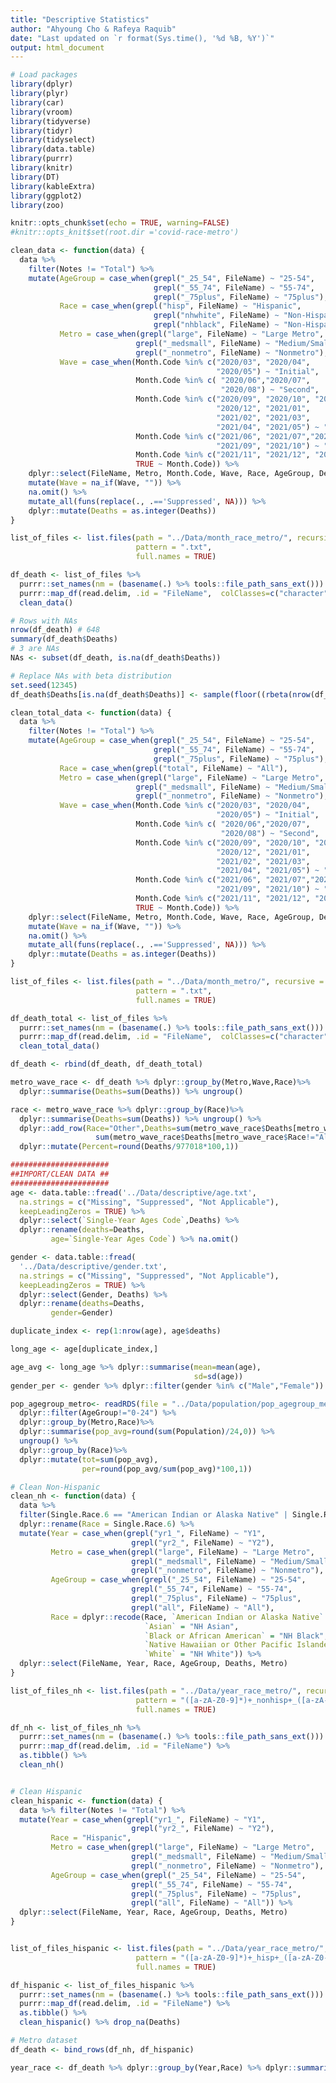 ---
title: "Descriptive Statistics"
author: "Ahyoung Cho & Rafeya Raquib"
date: "Last updated on `r format(Sys.time(), '%d %B, %Y')`"
output: html_document
---

```{r setup, include=FALSE, message=FALSE}
# Load packages
library(dplyr)
library(plyr)
library(car)
library(vroom)
library(tidyverse)
library(tidyr)
library(tidyselect)
library(data.table)
library(purrr)
library(knitr)
library(DT)
library(kableExtra)
library(ggplot2)
library(zoo)

knitr::opts_chunk$set(echo = TRUE, warning=FALSE)
#knitr::opts_knit$set(root.dir ='covid-race-metro')
```

```{r, warning=FALSE, message = FALSE}
clean_data <- function(data) {
  data %>%
    filter(Notes != "Total") %>%
    mutate(AgeGroup = case_when(grepl("_25_54", FileName) ~ "25-54",
                                grepl("_55_74", FileName) ~ "55-74",
                                grepl("_75plus", FileName) ~ "75plus"),
           Race = case_when(grepl("hisp", FileName) ~ "Hispanic",
                                grepl("nhwhite", FileName) ~ "Non-Hispanic White",
                                grepl("nhblack", FileName) ~ "Non-Hispanic Black"),
           Metro = case_when(grepl("large", FileName) ~ "Large Metro",
                            grepl("_medsmall", FileName) ~ "Medium/Small Metro",
                            grepl("_nonmetro", FileName) ~ "Nonmetro"),
           Wave = case_when(Month.Code %in% c("2020/03", "2020/04", 
                                              "2020/05") ~ "Initial", 
                            Month.Code %in% c( "2020/06","2020/07", 
                                               "2020/08") ~ "Second",
                            Month.Code %in% c("2020/09", "2020/10", "2020/11", 
                                              "2020/12", "2021/01", 
                                              "2021/02", "2021/03", 
                                              "2021/04", "2021/05") ~ "Alpha",
                            Month.Code %in% c("2021/06", "2021/07","2021/08", 
                                              "2021/09", "2021/10") ~ "Delta",
                            Month.Code %in% c("2021/11", "2021/12", "2022/01", "2022/02") ~ "Omicron",
                            TRUE ~ Month.Code)) %>%
    dplyr::select(FileName, Metro, Month.Code, Wave, Race, AgeGroup, Deaths) %>%
    mutate(Wave = na_if(Wave, "")) %>%
    na.omit() %>%
    mutate_all(funs(replace(., .=='Suppressed', NA))) %>%
    dplyr::mutate(Deaths = as.integer(Deaths))
}

list_of_files <- list.files(path = "../Data/month_race_metro/", recursive = TRUE,
                            pattern = ".txt", 
                            full.names = TRUE)

df_death <- list_of_files %>%
  purrr::set_names(nm = (basename(.) %>% tools::file_path_sans_ext())) %>%
  purrr::map_df(read.delim, .id = "FileName",  colClasses=c("character")) %>%
  clean_data()
```

```{r}
# Rows with NAs 
nrow(df_death) # 648
summary(df_death$Deaths)
# 3 are NAs
NAs <- subset(df_death, is.na(df_death$Deaths)) 
```

```{r}
# Replace NAs with beta distribution 
set.seed(12345)
df_death$Deaths[is.na(df_death$Deaths)] <- sample(floor((rbeta(nrow(df_death), 2, 3)*10)), sum(is.na(df_death$Deaths)), replace = TRUE) 
```

```{r, warning=FALSE, message = FALSE}
clean_total_data <- function(data) {
  data %>%
    filter(Notes != "Total") %>%
    mutate(AgeGroup = case_when(grepl("_25_54", FileName) ~ "25-54",
                                grepl("_55_74", FileName) ~ "55-74",
                                grepl("_75plus", FileName) ~ "75plus"),
           Race = case_when(grepl("total", FileName) ~ "All"),
           Metro = case_when(grepl("large", FileName) ~ "Large Metro",
                            grepl("_medsmall", FileName) ~ "Medium/Small Metro",
                            grepl("_nonmetro", FileName) ~ "Nonmetro"),
           Wave = case_when(Month.Code %in% c("2020/03", "2020/04", 
                                              "2020/05") ~ "Initial", 
                            Month.Code %in% c( "2020/06","2020/07", 
                                               "2020/08") ~ "Second",
                            Month.Code %in% c("2020/09", "2020/10", "2020/11", 
                                              "2020/12", "2021/01", 
                                              "2021/02", "2021/03", 
                                              "2021/04", "2021/05") ~ "Alpha",
                            Month.Code %in% c("2021/06", "2021/07","2021/08", 
                                              "2021/09", "2021/10") ~ "Delta",
                            Month.Code %in% c("2021/11", "2021/12", "2022/01", "2022/02") ~ "Omicron",
                            TRUE ~ Month.Code)) %>%
    dplyr::select(FileName, Metro, Month.Code, Wave, Race, AgeGroup, Deaths) %>%
    mutate(Wave = na_if(Wave, "")) %>%
    na.omit() %>%
    mutate_all(funs(replace(., .=='Suppressed', NA))) %>%
    dplyr::mutate(Deaths = as.integer(Deaths))
}

list_of_files <- list.files(path = "../Data/month_metro/", recursive = TRUE,
                            pattern = ".txt", 
                            full.names = TRUE)

df_death_total <- list_of_files %>%
  purrr::set_names(nm = (basename(.) %>% tools::file_path_sans_ext())) %>%
  purrr::map_df(read.delim, .id = "FileName",  colClasses=c("character")) %>%
  clean_total_data()
```

```{r}
df_death <- rbind(df_death, df_death_total)

metro_wave_race <- df_death %>% dplyr::group_by(Metro,Wave,Race)%>%
  dplyr::summarise(Deaths=sum(Deaths)) %>% ungroup()

race <- metro_wave_race %>% dplyr::group_by(Race)%>%
  dplyr::summarise(Deaths=sum(Deaths)) %>% ungroup() %>%
  dplyr::add_row(Race="Other",Deaths=sum(metro_wave_race$Deaths[metro_wave_race$Race=="All"])-
                   sum(metro_wave_race$Deaths[metro_wave_race$Race!="All"]))%>%
  dplyr::mutate(Percent=round(Deaths/977018*100,1))

```

```{r}
######################
##IMPORT/CLEAN DATA ##
######################
age <- data.table::fread('../Data/descriptive/age.txt',
  na.strings = c("Missing", "Suppressed", "Not Applicable"),
  keepLeadingZeros = TRUE) %>% 
  dplyr::select(`Single-Year Ages Code`,Deaths) %>%
  dplyr::rename(deaths=Deaths,
         age=`Single-Year Ages Code`) %>% na.omit()

gender <- data.table::fread(
  '../Data/descriptive/gender.txt',
  na.strings = c("Missing", "Suppressed", "Not Applicable"),
  keepLeadingZeros = TRUE) %>% 
  dplyr::select(Gender, Deaths) %>%
  dplyr::rename(deaths=Deaths,
         gender=Gender)

duplicate_index <- rep(1:nrow(age), age$deaths)

long_age <- age[duplicate_index,]

age_avg <- long_age %>% dplyr::summarise(mean=mean(age),
                                         sd=sd(age))
gender_per <- gender %>% dplyr::filter(gender %in% c("Male","Female")) %>% dplyr::mutate(Percent=round(deaths/sum(deaths)*100,1))
```


```{r}
pop_agegroup_metro<- readRDS(file = "../Data/population/pop_agegroup_metro.rds") %>%
  dplyr::filter(AgeGroup!="0-24") %>%
  dplyr::group_by(Metro,Race)%>%
  dplyr::summarise(pop_avg=round(sum(Population)/24,0)) %>%
  ungroup() %>%
  dplyr::group_by(Race)%>%
  dplyr::mutate(tot=sum(pop_avg),
                per=round(pop_avg/sum(pop_avg)*100,1))

```


```{r}
# Clean Non-Hispanic 
clean_nh <- function(data) {
  data %>%
  filter(Single.Race.6 == "American Indian or Alaska Native" | Single.Race.6 == "Asian" | Single.Race.6 == "Black or African American" | Single.Race.6 == "Native Hawaiian or Other Pacific Islander" | Single.Race.6 == "White") %>%
  dplyr::rename(Race = Single.Race.6) %>%
  mutate(Year = case_when(grepl("yr1_", FileName) ~ "Y1",
                           grepl("yr2_", FileName) ~ "Y2"),
         Metro = case_when(grepl("large", FileName) ~ "Large Metro",
                           grepl("_medsmall", FileName) ~ "Medium/Small Metro",
                           grepl("_nonmetro", FileName) ~ "Nonmetro"),
         AgeGroup = case_when(grepl("_25_54", FileName) ~ "25-54",
                           grepl("_55_74", FileName) ~ "55-74",
                           grepl("_75plus", FileName) ~ "75plus",
                           grepl("all", FileName) ~ "All"),
         Race = dplyr::recode(Race, `American Indian or Alaska Native` = "NH AIAN",
                              `Asian` = "NH Asian",
                              `Black or African American` = "NH Black",
                              `Native Hawaiian or Other Pacific Islander` = "NH NHOPI",
                              `White` = "NH White")) %>%
  dplyr::select(FileName, Year, Race, AgeGroup, Deaths, Metro)
}

list_of_files_nh <- list.files(path = "../Data/year_race_metro/", recursive = TRUE,
                            pattern = "([a-zA-Z0-9]*)+_nonhisp+_([a-zA-Z0-9]*).*.txt", 
                            full.names = TRUE)

df_nh <- list_of_files_nh %>%
  purrr::set_names(nm = (basename(.) %>% tools::file_path_sans_ext())) %>%
  purrr::map_df(read.delim, .id = "FileName") %>%
  as.tibble() %>%
  clean_nh()


# Clean Hispanic
clean_hispanic <- function(data) {
  data %>% filter(Notes != "Total") %>%
  mutate(Year = case_when(grepl("yr1_", FileName) ~ "Y1",
                           grepl("yr2_", FileName) ~ "Y2"),
         Race = "Hispanic",
         Metro = case_when(grepl("large", FileName) ~ "Large Metro",
                           grepl("_medsmall", FileName) ~ "Medium/Small Metro",
                           grepl("_nonmetro", FileName) ~ "Nonmetro"),
         AgeGroup = case_when(grepl("_25_54", FileName) ~ "25-54",
                           grepl("_55_74", FileName) ~ "55-74",
                           grepl("_75plus", FileName) ~ "75plus",
                           grepl("all", FileName) ~ "All")) %>%
  dplyr::select(FileName, Year, Race, AgeGroup, Deaths, Metro)
}


list_of_files_hispanic <- list.files(path = "../Data/year_race_metro/", recursive = TRUE,
                            pattern = "([a-zA-Z0-9]*)+_hisp+_([a-zA-Z0-9]*).*.txt", 
                            full.names = TRUE)

df_hispanic <- list_of_files_hispanic %>%
  purrr::set_names(nm = (basename(.) %>% tools::file_path_sans_ext())) %>%
  purrr::map_df(read.delim, .id = "FileName") %>%
  as.tibble() %>%
  clean_hispanic() %>% drop_na(Deaths)

# Metro dataset
df_death <- bind_rows(df_nh, df_hispanic)

year_race <- df_death %>% dplyr::group_by(Year,Race) %>% dplyr::summarise(Deaths=sum(Deaths))
```




